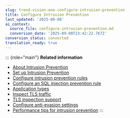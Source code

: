 ```yaml
---
slug: trend-vision-one-configure-intrusion-prevention
title: Configure Intrusion Prevention
last_updated: '2025-09-08'
ai_context:
  source_file: configure-intrusion-prevention.md
  conversion_date: '2025-09-08T23:42:22.767Z'
conversion_status: converted
translation_ready: true
---
```


::: {role="main"}
**Related information**

- [About Intrusion Prevention](intrusion-prevention.mdx)
- [Set up Intrusion Prevention](set-up-intrusion-prevention.mdx)
- [Configure intrusion prevention rules](config-intrusion-prevention-rules.mdx)
- [Configure an SQL injection prevention rule](sql-injection-rule.mdx)
- [Application types](application-types.mdx)
- [Inspect TLS traffic](inspect-tls-traffic.mdx)
- [TLS inspection support](tls-inspection-support.mdx)
- [Configure anti-evasion settings](configure-anti-evasion-settings.mdx)
- [Performance tips for intrusion prevention](performance-tips-prev.mdx)
:::
